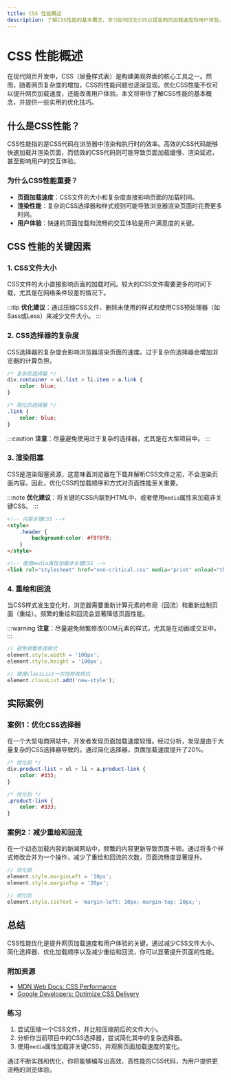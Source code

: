 ```yaml
---
title: CSS 性能概述
description: 了解CSS性能的基本概念，学习如何优化CSS以提高网页加载速度和用户体验。
---
```


# CSS 性能概述

在现代网页开发中，CSS（层叠样式表）是构建美观界面的核心工具之一。然而，随着网页复杂度的增加，CSS的性能问题也逐渐显现。优化CSS性能不仅可以提升网页加载速度，还能改善用户体验。本文将带你了解CSS性能的基本概念，并提供一些实用的优化技巧。

## 什么是CSS性能？

CSS性能指的是CSS代码在浏览器中渲染和执行时的效率。高效的CSS代码能够快速加载并渲染页面，而低效的CSS代码则可能导致页面加载缓慢、渲染延迟，甚至影响用户的交互体验。

### 为什么CSS性能重要？

- **页面加载速度**：CSS文件的大小和复杂度直接影响页面的加载时间。
- **渲染性能**：复杂的CSS选择器和样式规则可能导致浏览器渲染页面时花费更多时间。
- **用户体验**：快速的页面加载和流畅的交互体验是用户满意度的关键。

## CSS 性能的关键因素

### 1. CSS文件大小

CSS文件的大小直接影响页面的加载时间。较大的CSS文件需要更多的时间下载，尤其是在网络条件较差的情况下。

:::tip
**优化建议**：通过压缩CSS文件、删除未使用的样式和使用CSS预处理器（如Sass或Less）来减少文件大小。
:::

### 2. CSS选择器的复杂度

CSS选择器的复杂度会影响浏览器渲染页面的速度。过于复杂的选择器会增加浏览器的计算负担。

```css
/* 复杂的选择器 */
div.container > ul.list > li.item > a.link {
    color: blue;
}

/* 简化的选择器 */
.link {
    color: blue;
}
```

:::caution
**注意**：尽量避免使用过于复杂的选择器，尤其是在大型项目中。
:::

### 3. 渲染阻塞

CSS是渲染阻塞资源，这意味着浏览器在下载并解析CSS文件之前，不会渲染页面内容。因此，优化CSS的加载顺序和方式对页面性能至关重要。

:::note
**优化建议**：将关键的CSS内联到HTML中，或者使用`media`属性来加载非关键CSS。
:::

```html
<!-- 内联关键CSS -->
<style>
    .header {
        background-color: #f0f0f0;
    }
</style>

<!-- 使用media属性加载非关键CSS -->
<link rel="stylesheet" href="non-critical.css" media="print" onload="this.media='all'" />
```

### 4. 重绘和回流

当CSS样式发生变化时，浏览器需要重新计算元素的布局（回流）和重新绘制页面（重绘）。频繁的重绘和回流会显著降低页面性能。

:::warning
**注意**：尽量避免频繁修改DOM元素的样式，尤其是在动画或交互中。
:::

```javascript
// 避免频繁修改样式
element.style.width = '100px';
element.style.height = '100px';

// 使用classList一次性修改样式
element.classList.add('new-style');
```

## 实际案例

### 案例1：优化CSS选择器

在一个大型电商网站中，开发者发现页面加载速度较慢。经过分析，发现是由于大量复杂的CSS选择器导致的。通过简化选择器，页面加载速度提升了20%。

```css
/* 优化前 */
div.product-list > ul > li > a.product-link {
    color: #333;
}

/* 优化后 */
.product-link {
    color: #333;
}
```

### 案例2：减少重绘和回流

在一个动态加载内容的新闻网站中，频繁的内容更新导致页面卡顿。通过将多个样式修改合并为一个操作，减少了重绘和回流的次数，页面流畅度显著提升。

```javascript
// 优化前
element.style.marginLeft = '10px';
element.style.marginTop = '20px';

// 优化后
element.style.cssText = 'margin-left: 10px; margin-top: 20px;';
```

## 总结

CSS性能优化是提升网页加载速度和用户体验的关键。通过减少CSS文件大小、简化选择器、优化加载顺序以及减少重绘和回流，你可以显著提升页面的性能。

### 附加资源

- [MDN Web Docs: CSS Performance](https://developer.mozilla.org/en-US/docs/Web/Performance/CSS)
- [Google Developers: Optimize CSS Delivery](https://developers.google.com/speed/docs/insights/OptimizeCSSDelivery)

### 练习

1. 尝试压缩一个CSS文件，并比较压缩前后的文件大小。
2. 分析你当前项目中的CSS选择器，尝试简化其中的复杂选择器。
3. 使用`media`属性加载非关键CSS，并观察页面加载速度的变化。

通过不断实践和优化，你将能够编写出高效、高性能的CSS代码，为用户提供更流畅的浏览体验。